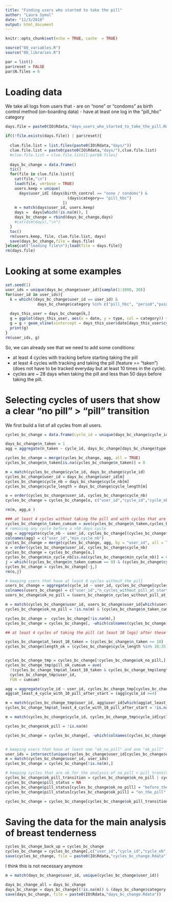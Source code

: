 ```yaml
---
title: "Finding users who started to take the pill"
author: "Laura Symul"
date: "11/3/2018"
output: html_document
---
```


```r
knitr::opts_chunk$set(echo = TRUE, cache  = TRUE)
```



```r
source("00_variables.R")
source("00_libraries.R")
```


```r
par = list()
par$reset = FALSE
par$N.files = 6
```



# Loading data

We take all logs from users that
- are on "none" or "condoms" as birth control method (on-boarding data)
- have at least one log in the "pill_hbc" category

```r


days.file = paste0(IO$Rdata,"days_users_who_started_to_take_the_pill.Rdata")

if((!file.exists(days.file)) | par$reset){
  
  clue.file.list = list.files(paste0(IO$Rdata,"days/"))
  clue.file.list = paste0(paste0(IO$Rdata,"days/"),clue.file.list)
  #clue.file.list = clue.file.list[1:par$N.files]
  
  days_bc_change = data.frame()
  tic()
  for(file in clue.file.list){
    cat(file,"\n")
    load(file, verbose = TRUE)
    users.keep = unique(
      days$user_id[ (days$birth_control == "none / condoms") & 
                           (days$category== "pill_hbc")
                         ])
    m = match(days$user_id, users.keep)
    days =  days[which(!is.na(m)), ]
    days_bc_change = rbind(days_bc_change,days)
    #cat(dim(days),"\n")
  }
  toc()
  rm(users.keep, file, clue.file.list, days)
  save(days_bc_change,file = days.file)
}else{cat("loading file\n");load(file = days.file)}
rm(days.file)

```


# Looking at some examples

```r
set.seed(1)
user_ids = unique(days_bc_change$user_id)[sample(1:1000, 20)]
for(user_id in user_ids){
  k = which((days_bc_change$user_id == user_id) &
              days_bc_change$category %in% c("pill_hbc", "period","pain","emotion"))
  
  days_this_user = days_bc_change[k,]
  g = ggplot(days_this_user, aes(x = date, y = type, col = category)) + geom_point()
  g = g + geom_vline(xintercept = days_this_user$date[days_this_user$cycleday == 1])
  print(g)
}
rm(user_ids, g)

```

So, we can already see that we need to add some conditions:

- at least 4 cycles with tracking before starting taking the pill
- at least 4 cycles with tracking and taking the pill (feature == "taken") (does not have to be tracked everyday but at least 10 times in the cycle).
- cycles are ~ 28 days when taking the pill and less than 50 days before taking the pill.


# Selecting cycles of users that show a clear "no pill" > "pill" transition

We first build a list of all cycles from all users.

```r

cycles_bc_change = data.frame(cycle_id = unique(days_bc_change$cycle_id),stringsAsFactors = FALSE)

days_bc_change$n_taken = 1
agg = aggregate(n_taken ~ cycle_id, days_bc_change[days_bc_change$type == "taken",], sum)

cycles_bc_change = merge(cycles_bc_change, agg, all = TRUE)
cycles_bc_change$n_taken[is.na(cycles_bc_change$n_taken)] = 0

m = match(cycles_bc_change$cycle_id, days_bc_change$cycle_id)
cycles_bc_change$user_id = days_bc_change$user_id[m]
cycles_bc_change$cycle_nb = days_bc_change$cycle_nb[m]
cycles_bc_change$cycle_length = days_bc_change$cycle_length[m]

o = order(cycles_bc_change$user_id, cycles_bc_change$cycle_nb)
cycles_bc_change = cycles_bc_change[o, c("user_id","cycle_id","cycle_nb", "cycle_length","n_taken")]

rm(m, agg,o )
```



```r

### at least 4 cycles without taking the pill and with cycles that are shorter than 50 days
cycles_bc_change$n_taken_cumsum = ave(cycles_bc_change$n_taken,cycles_bc_change$user_id, FUN = cumsum)
# removing any cycle before a >50 days cycle
agg = aggregate(cycle_nb ~ user_id, cycles_bc_change[(cycles_bc_change$n_taken_cumsum == 0) & (cycles_bc_change$cycle_length > 50),], max)
colnames(agg) = c("user_id","min_cycle_nb") 
cycles_bc_change = merge(cycles_bc_change, agg, by = "user_id", all = TRUE)
o = order(cycles_bc_change$user_id, cycles_bc_change$cycle_nb)
cycles_bc_change = cycles_bc_change[o,]
cycles_bc_change$min_cycle_nb[is.na(cycles_bc_change$min_cycle_nb)] = 0
j = which((cycles_bc_change$n_taken_cumsum == 0) & (cycles_bc_change$cycle_nb <= cycles_bc_change$min_cycle_nb))
cycles_bc_change = cycles_bc_change[-j,]
rm(o,j)

# keeping users that have at least 4 cycles without the pill
users_bc_change = aggregate(cycle_id ~ user_id, cycles_bc_change[cycles_bc_change$n_taken_cumsum == 0,], length)
colnames(users_bc_change) = c("user_id","n_cycles_without_pill_at_start")
users_bc_change$ok_no_pill = (users_bc_change$n_cycles_without_pill_at_start >=4)

m = match(cycles_bc_change$user_id, users_bc_change$user_id[which(users_bc_change$ok_no_pill)])
cycles_bc_change$ok_no_pill = !is.na(m) & (cycles_bc_change$n_taken_cumsum == 0)

cycles_bc_change =  cycles_bc_change[!is.na(m),]
cycles_bc_change = cycles_bc_change[, -which(colnames(cycles_bc_change) %in% c("n_taken_cumsum","min_cycle_nb"))]

## at least 4 cycles of taking the pill (at least 10 logs) after these initial cycles without the pill and pill cycles within 18-35 days

cycles_bc_change$at_least_10_taken = (cycles_bc_change$n_taken >= 10)
cycles_bc_change$length_ok = (cycles_bc_change$cycle_length %in% 18:35)


cycles_bc_change_tmp = cycles_bc_change[!cycles_bc_change$ok_no_pill,]
cycles_bc_change_tmp$pill_ok_cumsum = ave(
  !(cycles_bc_change_tmp$at_least_10_taken & cycles_bc_change_tmp$length_ok),
  cycles_bc_change_tmp$user_id, 
  FUN = cumsum)

agg = aggregate(cycle_id ~ user_id, cycles_bc_change_tmp[cycles_bc_change_tmp$pill_ok_cumsum == 0,], length)
agg$at_least_4_cycle_with_10_pill_after_start = (agg$cycle_id >=4)

m = match(cycles_bc_change_tmp$user_id, agg$user_id[which(agg$at_least_4_cycle_with_10_pill_after_start)])
cycles_bc_change_tmp$at_least_4_cycle_with_10_pill_after_start = !is.na(m) & (cycles_bc_change_tmp$pill_ok_cumsum == 0)

m = match(cycles_bc_change$cycle_id, cycles_bc_change_tmp$cycle_id[cycles_bc_change_tmp$at_least_4_cycle_with_10_pill_after_start])

cycles_bc_change$ok_pill = !is.na(m)

cycles_bc_change = cycles_bc_change[, -which(colnames(cycles_bc_change) %in% c("at_least_10_taken","length_ok"))]


# keeping users that have at least one "ok_no_pill" and one "ok_pill"
user_ids = intersect(unique(cycles_bc_change$user_id[cycles_bc_change$ok_no_pill]),unique(cycles_bc_change$user_id[cycles_bc_change$ok_pill]) )
m = match(cycles_bc_change$user_id, user_ids)
cycles_bc_change = cycles_bc_change[!is.na(m),]

# keeping cycles that are ok for the analysis of no_pill > pill transition
cycles_bc_change$ok_pill_transition = cycles_bc_change$ok_no_pill | cycles_bc_change$ok_pill
cycles_bc_change$pill_status = NA
cycles_bc_change$pill_status[cycles_bc_change$ok_no_pill] = "before_the_pill"
cycles_bc_change$pill_status[cycles_bc_change$ok_pill] = "on_the_pill"

cycles_bc_change = cycles_bc_change[cycles_bc_change$ok_pill_transition,]
```



# Saving the data for the main analysis of breast tenderness

```r
cycles_bc_change_back_up = cycles_bc_change
cycles_bc_change = cycles_bc_change[,c("user_id","cycle_id","cycle_nb","cycle_length","n_taken","pill_status")]
save(cycles_bc_change, file = paste0(IO$Rdata,"cycles_bc_change.Rdata"))
```



I think this is not necessary anymore

```r
m = match(days_bc_change$user_id, unique(cycles_bc_change$user_id))

days_bc_change_all = days_bc_change
days_bc_change = days_bc_change[(!is.na(m)) & (days_bc_change$category %in% c("pill_hbc","emotion") ),]
save(days_bc_change, file = paste0(IO$Rdata,"days_bc_change.Rdata"))
```





